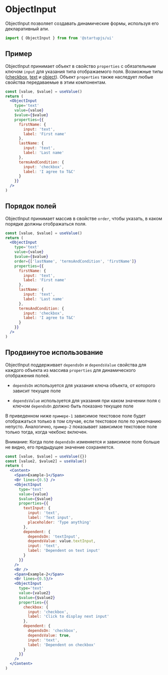 
# ObjectInput

ObjectInput позволяет создавать динамические формы, используя его декларативный апи.

```jsx
import { ObjectInput } from from '@startupjs/ui'
```

## Пример
ObjectInput принимает объект в свойство `properties` с обязательным ключом `input` для указания типа отображаемого поля. Возможные типы ([сheckbox](/docs/components/Checkbox), [text](/docs/components/TextInput) и [object](/docs/components/ObjectInput)). Объект `properties` также наследует любые свойства передаваемые в этим компонентам.

```jsx example
const [value, $value] = useValue()
return (
  <ObjectInput
    type='text'
    value={value}
    $value={$value}
    properties={{
      firstName: {
        input: 'text',
        label: 'First name'
      },
      lastName: {
        input: 'text',
        label: 'Last name'
      },
      termsAndCondition: {
        input: 'checkbox',
        label: 'I agree to T&C'
      }
    }}
  />
)
```

## Порядок полей

ObjectInput принимает массив в свойстве `order`, чтобы указать, в каком порядке должны отображаться поля.

```jsx example
const [value, $value] = useValue()
return (
  <ObjectInput
    type='text'
    value={value}
    $value={$value}
    order={['lastName', 'termsAndCondition', 'firstName']}
    properties={{
      firstName: {
        input: 'text',
        label: 'First name'
      },
      lastName: {
        input: 'text',
        label: 'Last name'
      },
      termsAndCondition: {
        input: 'checkbox',
        label: 'I agree to T&C'
      }
    }}
  />
)
```

## Продвинутое использование

ObjectInput поддерживает `dependsOn` и `dependsValue` свойства для каждого объекта из массива `properties` для динамического отображения полей.

- `dependsOn` используется для указания ключа объекта, от которого зависит текущее поле

- `dependsValue` используется для указания при каком значении поля с ключом `dependsOn` должно быть показано текущее поле

В приведенном ниже `примере-1` зависимое текстовое поле будет отображаться только в том случае, если текстовое поле по умолчанию непусто. Аналогично, `пример-2` показывает зависимое текстовое поле только тогда, когда чекбокс включен.

Внимание: Когда поле `dependsOn` изменяется и зависимое поле больше не видно, его предыдущее значение сохраняется.

```jsx example
const [value, $value] = useValue({})
const [value2, $value2] = useValue()
return (
  <Content>
    <Span>Example-1</Span>
    <Br lines={0.5} />
    <ObjectInput
      type='text'
      value={value}
      $value={$value}
      properties={{
        textInput: {
          input: 'text',
          label: 'Text input',
          placeholder: 'Type anything'
        },
        dependent: {
          dependsOn: 'textInput',
          dependsValue: value.textInput,
          input: 'text',
          label: 'Dependent on text input'
        }
      }}
    />
    <Br />
    <Span>Example-2</Span>
    <Br lines={0.5}/>
    <ObjectInput
      type='text'
      value={value2}
      $value={$value2}
      properties={{
        checkbox: {
          input: 'checkbox',
          label: 'Click to display next input'
        },
        dependent: {
          dependsOn: 'checkbox',
          dependsValue: true,
          input: 'text',
          label: 'Dependent on checkbox'
        }
      }}
    />
  </Content>
)
```
